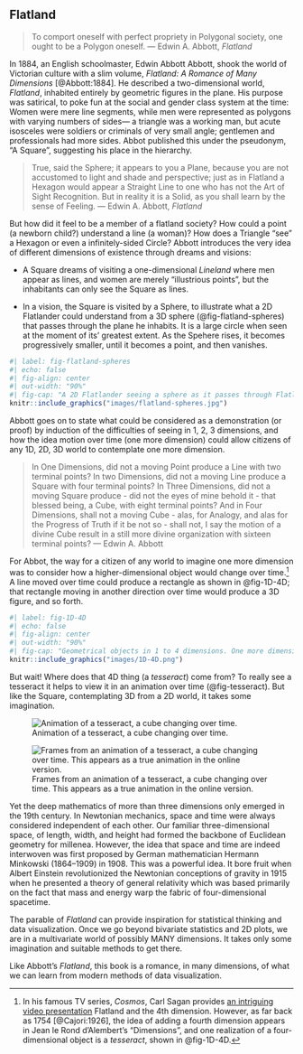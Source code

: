 
## Flatland

> To comport oneself with perfect propriety in Polygonal society, one ought to be a Polygon oneself.
> --- Edwin A. Abbott, _Flatland_

In 1884, an English schoolmaster, Edwin Abbott Abbott, shook the world of Victorian culture with a 
slim volume, _Flatland: A Romance of Many Dimensions_ [@Abbott:1884]. He described a two-dimensional world, _Flatland_,
inhabited entirely by geometric figures in the plane. His purpose was satirical, to poke fun at the 
social and gender class system at the time:
Women were mere line segments, while men were represented as polygons with varying numbers of sides--- 
a triangle was a working man, but acute isosceles were soldiers or criminals of very small angle; gentlemen and professionals had more sides.
Abbot published this under the pseudonym, "A Square", suggesting his place in the hierarchy.

> True, said the Sphere; it appears to you a Plane, because you are not accustomed to light and shade and
> perspective; just as in Flatland a Hexagon would appear a Straight Line to one who has not the Art of Sight
> Recognition. But in reality it is a Solid, as you shall learn by the sense of Feeling.
> --- Edwin A. Abbott,  _Flatland_


But how did it feel to be a member of a flatland society? How could a point (a newborn child?) understand a
line (a woman)?  How does a Triangle "see" a Hexagon or even a infinitely-sided Circle?
Abbott introduces the very idea of different dimensions of existence through dreams and visions: 

* A Square dreams of visiting a one-dimensional
_Lineland_ where men appear as lines, and women are merely "illustrious points", but the inhabitants
can only see the Square as lines. 

* In a vision, the Square is visited by a Sphere, to illustrate
what a 2D Flatlander could understand from a 3D sphere (@fig-flatland-spheres) that passes through
the plane he inhabits. It is a large circle when seen at the moment of its' greatest extent. As the Spehere rises, it becomes progressively smaller, until it becomes a point, and then vanishes.

```r
#| label: fig-flatland-spheres
#| echo: false
#| fig-align: center
#| out-width: "90%"
#| fig-cap: "A 2D Flatlander seeing a sphere as it passes through Flatland. The line, labeled 'My Eye' indicates what the Flatlander would see. Source: @Abbott:1884"
knitr::include_graphics("images/flatland-spheres.jpg")
```

Abbott goes on to state what could be considered as a demonstration (or proof) by induction of the difficulties
of seeing in 1, 2, 3 dimensions, and how the idea motion over time (one more dimension) could 
allow citizens of any 1D, 2D, 3D world to contemplate one more dimension.


> In One Dimensions, did not a moving Point produce a Line with two terminal points? In two Dimensions, did not
> a moving Line produce a Square with four terminal points? In Three Dimensions, did not a moving Square produce
> - did not the eyes of mine behold it - that blessed being, a Cube, with eight terminal points? And in Four
> Dimensions, shall not a moving Cube - alas, for Analogy, and alas for the Progress of Truth if it be not so -
> shall not, I say the motion of a divine Cube result in a still more divine organization with sixteen terminal
> points?
> --- Edwin A. Abbott

For Abbot, the way for a citizen of any world to imagine one more dimension was to consider how a
higher-dimensional object would change over time.[^1-sagan]
A line moved over time could produce a rectangle as shown in @fig-1D-4D; that rectangle moving
in another direction over time would produce a 3D figure, and so forth.

[^1-sagan]: In his famous TV series, _Cosmos_, Carl Sagan provides [an intriguing video presentation](https://youtu.be/UnURElCzGc0) Flatland and the 4th dimension.
However, as far back as 1754 [@Cajori:1926],
the idea of adding a fourth dimension appears in Jean le Rond d'Alembert's "Dimensions",
and one realization of a four-dimensional object is a _tesseract_, shown in @fig-1D-4D.

```r
#| label: fig-1D-4D
#| echo: false
#| fig-align: center
#| out-width: "90%"
#| fig-cap: "Geometrical objects in 1 to 4 dimensions. One more dimension can be thought of as the trace of movement over time."
knitr::include_graphics("images/1D-4D.png")
```

But wait! Where does that 4D thing (a _tesseract_) come from?
To really see a tesseract it helps to view it in an animation over time (@fig-tesseract).
But like the Square, contemplating 3D from a
2D world, it takes some imagination.

<!-- ::: {.content-visible when-format="html"} -->

<!-- :::: {#fig-tesseract} -->

<!-- ```{=html} -->
<!-- <div align="center"> -->
<!-- <iframe width="256" height="256" src="images/tesseract.gif"></iframe> -->
<!-- </div> -->
<!-- ``` -->

<!-- Animation of a tesseract, a cube changing over time. -->
<!-- :::: -->

<!-- ::: -->

::: {.content-visible when-format="html"}

![Animation of a tesseract, a cube changing over time.](../images/tesseract.gif){#fig-tesseract}

:::


::: {.content-visible when-format="PDF"}

![Frames from an animation of a tesseract, a cube changing over time. This appears as a true animation in the online version.](../images/tesseract-frames.png){#fig-tesseract}
:::

Yet the deep mathematics of more than three dimensions only emerged in the 19th century.
In Newtonian mechanics, space and time were always considered independent of each other. 
Our familiar three-dimensional space, of length, width, and height had formed the backbone of Euclidean geometry for millenea.
However, the idea that space and time are indeed interwoven was first proposed by German mathematician Hermann Minkowski (1864--1909) in 1908. This was a powerful idea. It bore fruit when
Albert Einstein revolutionized the Newtonian conceptions of gravity in 1915 when he presented a theory of general relativity which was based primarily on the fact that mass and energy warp the fabric of four-dimensional spacetime.

The parable of _Flatland_ can provide inspiration for statistical thinking and data visualization.
Once we go beyond bivariate statistics and 2D plots, we are in a multivariate world of
possibly MANY dimensions. It takes only some imagination and suitable methods to get there.

Like Abbott's _Flatland_, this book is a romance, in many dimensions, of what we can learn from modern methods
of data visualization.
